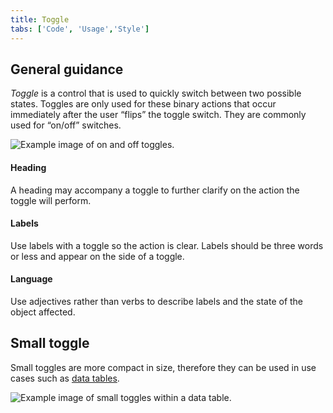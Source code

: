 ```yaml
---
title: Toggle
tabs: ['Code', 'Usage','Style']
---
```

## General guidance

_Toggle_ is a control that is used to quickly switch between two possible states. Toggles are only used for these binary actions that occur immediately after the user “flips” the toggle switch. They are commonly used for “on/off” switches.

<ImageComponent cols="8">

![Example image of on and off toggles.](images/toggle-usage-1.png)

</ImageComponent>

#### Heading


A heading may accompany a toggle to further clarify on the action the toggle will perform.

#### Labels

Use labels with a toggle so the action is clear. Labels should be three words or less and appear on the side of a toggle.

#### Language

Use adjectives rather than verbs to describe labels and the state of the object affected.

## Small toggle

Small toggles are more compact in size, therefore they can be used in use cases such as [data tables](/components/data-table/code).

<ImageComponent cols="8">

![Example image of small toggles within a data table.](images/toggle-usage-2.png)

</ImageComponent>
